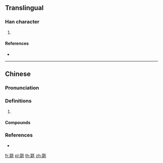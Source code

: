 {{character info/new}}
==Translingual==

===Han character===
{{Han char|rn=82|rad=毛|as=14|sn=18|four=42214|canj=TOHQU|ids=⿰蒙毛}}

# {{defn|Han|sort=毛14}}

====References====
* {{Han ref|kx=0596.330|dkj=16993|dj=0988.090|hdz=32006.170|uh=6C0B|ud=27659|bh=EFEA|bd=61418}}

----

==Chinese==
{{zh-forms}}

===Pronunciation===
{{zh-pron
|m=méng
|c=mung4
|cat=
}}

===Definitions===
{{zh-hanzi}}

# {{rfdef|zh}}

====Compounds====
{{zh-der|氃氋|氋氃}}

===References===
* {{R:twedu|C06034}}

[[fr:氋]]
[[pl:氋]]
[[th:氋]]
[[zh:氋]]